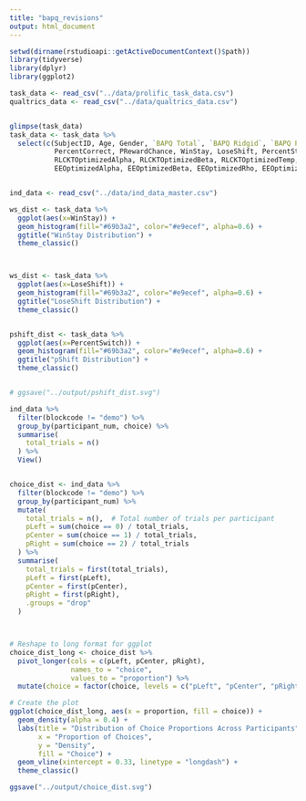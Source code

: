 ```yaml
---
title: "bapq_revisions"
output: html_document
---
```



```r
setwd(dirname(rstudioapi::getActiveDocumentContext()$path))
library(tidyverse)
library(dplyr)
library(ggplot2)
```



```r
task_data <- read_csv("../data/prolific_task_data.csv")
qualtrics_data <- read_csv("../data/qualtrics_data.csv")


glimpse(task_data)
task_data <- task_data %>%
  select(c(SubjectID, Age, Gender, `BAPQ Total`, `BAPQ Ridgid`, `BAPQ Pragmatic`, `BAPQ Aloof`,
           PercentCorrect, PRewardChance, WinStay, LoseShift, PercentStay, PercentSwitch, PercentReward, PercentChance, AverageRT, AverageRunLength,
           RLCKTOptimizedAlpha, RLCKTOptimizedBeta, RLCKTOptimizedTemp, RLCKTOptimizedChoiceKernel, RLCKTOptimizedValueChoiceWeight, RLCKTModelAgreement,
           EEOptimizedAlpha, EEOptimizedBeta, EEOptimizedRho, EEOptimizedGamma, EEModelAgreement, `p explore`, `updated reward sens`, `exploration potential`, `exploitation potential`))


ind_data <- read_csv("../data/ind_data_master.csv")

```


```r


ws_dist <- task_data %>%
  ggplot(aes(x=WinStay)) +
  geom_histogram(fill="#69b3a2", color="#e9ecef", alpha=0.6) + 
  ggtitle("WinStay Distribution") + 
  theme_classic()



ws_dist <- task_data %>%
  ggplot(aes(x=LoseShift)) +
  geom_histogram(fill="#69b3a2", color="#e9ecef", alpha=0.6) + 
  ggtitle("LoseShift Distribution") + 
  theme_classic()


pshift_dist <- task_data %>%
  ggplot(aes(x=PercentSwitch)) +
  geom_histogram(fill="#69b3a2", color="#e9ecef", alpha=0.6) + 
  ggtitle("pShift Distribution") + 
  theme_classic()


# ggsave("../output/pshift_dist.svg")

```


```r

ind_data %>%
  filter(blockcode != "demo") %>%
  group_by(participant_num, choice) %>%
  summarise(
    total_trials = n()
  ) %>% 
  View()


choice_dist <- ind_data %>%
  filter(blockcode != "demo") %>%
  group_by(participant_num) %>%
  mutate(
    total_trials = n(),  # Total number of trials per participant
    pLeft = sum(choice == 0) / total_trials,
    pCenter = sum(choice == 1) / total_trials,
    pRight = sum(choice == 2) / total_trials
  ) %>%
  summarise(
    total_trials = first(total_trials),
    pLeft = first(pLeft),
    pCenter = first(pCenter),
    pRight = first(pRight),
    .groups = "drop"
  )



# Reshape to long format for ggplot
choice_dist_long <- choice_dist %>%
  pivot_longer(cols = c(pLeft, pCenter, pRight), 
               names_to = "choice", 
               values_to = "proportion") %>%
  mutate(choice = factor(choice, levels = c("pLeft", "pCenter", "pRight")))

# Create the plot
ggplot(choice_dist_long, aes(x = proportion, fill = choice)) +
  geom_density(alpha = 0.4) +
  labs(title = "Distribution of Choice Proportions Across Participants",
       x = "Proportion of Choices",
       y = "Density",
       fill = "Choice") +
  geom_vline(xintercept = 0.33, linetype = "longdash") + 
  theme_classic()

ggsave("../output/choice_dist.svg")
```